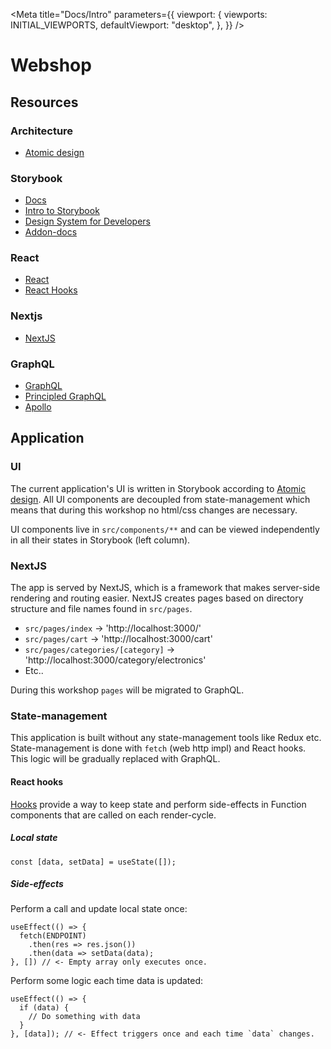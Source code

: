 
<Meta
  title="Docs/Intro"
  parameters={{
    viewport: {
      viewports: INITIAL_VIEWPORTS,
      defaultViewport: "desktop",
    },
  }}
/>

# Webshop

## Resources

### Architecture

- [Atomic design](https://bradfrost.com/blog/post/atomic-web-design/)

### Storybook

- [Docs](https://storybook.js.org/docs/react/get-started/introduction)
- [Intro to Storybook](https://storybook.js.org/tutorials/intro-to-storybook/)
- [Design System for Developers](https://storybook.js.org/tutorials/design-systems-for-developers/)
- [Addon-docs](https://storybook.js.org/docs/react/writing-docs/introduction)

### React

- [React](https://reactjs.org/)
- [React Hooks](https://reactjs.org/docs/hooks-intro.html)

### Nextjs

- [NextJS](https://nextjs.org/)

### GraphQL

- [GraphQL](https://graphql.org/)
- [Principled GraphQL](https://principledgraphql.com/)
- [Apollo](https://www.apollographql.com/)

## Application

### UI

The current application's UI is written in Storybook according to [Atomic design](https://bradfrost.com/blog/post/atomic-web-design/).
All UI components are decoupled from state-management which means that during this workshop no html/css changes are necessary.

UI components live in `src/components/**` and can be viewed independently in all their states in Storybook (left column).

### NextJS

The app is served by NextJS, which is a framework that makes server-side rendering and routing easier. NextJS creates
pages based on directory structure and file names found in `src/pages`.

- `src/pages/index` -> 'http://localhost:3000/'
- `src/pages/cart` -> 'http://localhost:3000/cart'
- `src/pages/categories/[category]` -> 'http://localhost:3000/category/electronics'
- Etc..

During this workshop `pages` will be migrated to GraphQL.

### State-management

This application is built without any state-management tools like Redux etc. State-management is done with `fetch`
(web http impl) and React hooks. This logic will be gradually replaced with GraphQL.

#### React hooks

[Hooks](https://reactjs.org/docs/hooks-intro.html) provide a way to keep state and perform side-effects in Function components
that are called on each render-cycle.

##### Local state

```tsx
const [data, setData] = useState([]);
```

##### Side-effects

Perform a call and update local state once:

```tsx
useEffect(() => {
  fetch(ENDPOINT)
    .then(res => res.json())
    .then(data => setData(data);
}, []) // <- Empty array only executes once.
```

Perform some logic each time data is updated:

```tsx
useEffect(() => {
  if (data) {
    // Do something with data
  }
}, [data]); // <- Effect triggers once and each time `data` changes.
```

